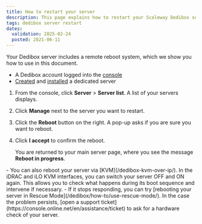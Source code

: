 ```yaml
---
title: How to restart your server
description: This page explains how to restart your Scaleway Dedibox server
tags: dedibox server restart
dates:
  validation: 2025-02-24
  posted: 2021-06-11
---
```



Your Dedibox server includes a remote reboot system, which we show you how to use in this document.

<Requirements />

- A Dedibox account logged into the [console](https://console.online.net)
- [Created](/dedibox/how-to/order-a-server/) and [installed](/dedibox/how-to/install-a-server/) a dedicated server

1. From the console, click **Server** > **Server list**. A list of your servers displays.
2. Click **Manage** next to the server you want to restart.
3. Click the **Reboot** button on the right. A pop-up asks if you are sure you want to reboot.
4. Click **I accept** to confirm the reboot.

    You are returned to your main server page, where you see the message **Reboot in progress**.

<Message type="tip">
  - You can also reboot your server via [KVM](/dedibox-kvm-over-ip/). In the iDRAC and iLO KVM interfaces, you can switch your server OFF and ON again. This allows you to check what happens during its boot sequence and intervene if necessary.
  - If it stops responding, you can try [rebooting your server in Rescue Mode](/dedibox/how-to/use-rescue-mode/). In the case the problem persists, [open a support ticket](https://console.online.net/en/assistance/ticket) to ask for a hardware check of your server.
</Message>


